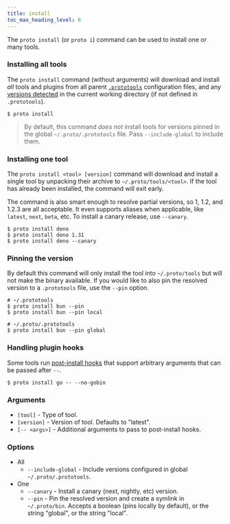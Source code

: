 ```yaml
---
title: install
toc_max_heading_level: 6
---
```



The `proto install` (or `proto i`) command can be used to install one or many tools.

### Installing all tools<VersionLabel version="0.39.0" />

The `proto install` command (without arguments) will download and install _all_ tools and plugins
from all parent [`.prototools`](../config) configuration files, and any
[versions detected](../detection) in the current working directory (if not defined in
`.prototools`).

```shell
$ proto install
```

> By default, this command _does not_ install tools for versions pinned in the global
> `~/.proto/.prototools` file. Pass `--include-global` to include them.

### Installing one tool

The `proto install <tool> [version]` command will download and install a single tool by unpacking
their archive to `~/.proto/tools/<tool>`. If the tool has already been installed, the command will
exit early.

The command is also smart enough to resolve partial versions, so 1, 1.2, and 1.2.3 are all
acceptable. It even supports aliases when applicable, like `latest`, `next`, `beta`, etc. To install
a canary release, use `--canary`.

```shell
$ proto install deno
$ proto install deno 1.31
$ proto install deno --canary
```

### Pinning the version

By default this command will only install the tool into `~/.proto/tools` but will not make the
binary available. If you would like to also pin the resolved version to a `.prototools` file, use
the `--pin` option.

```shell
# ~/.prototools
$ proto install bun --pin
$ proto install bun --pin local

# ~/.proto/.prototools
$ proto install bun --pin global
```

### Handling plugin hooks

Some tools run [post-install hooks](../tools) that support arbitrary arguments that can be passed
after `--`.

```shell
$ proto install go -- --no-gobin
```

### Arguments

- `[tool]` - Type of tool.
- `[version]` - Version of tool. Defaults to "latest".
- `[-- <args>]` - Additional arguments to pass to post-install hooks.

### Options

- All
  - `--include-global` - Include versions configured in global `~/.proto/.prototools`.
- One
  - `--canary` - Install a canary (next, nightly, etc) version.
  - `--pin` - Pin the resolved version and create a symlink in `~/.proto/bin`. Accepts a boolean
    (pins locally by default), or the string "global", or the string "local".
